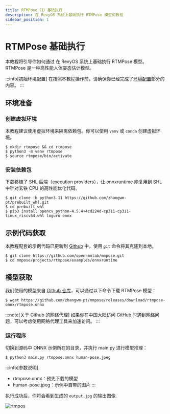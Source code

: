 ```yaml
---
title: RTMPose（1）基础执行
description: 在 RevyOS 系统上基础执行 RTMPose 模型的教程
sidebar_position: 1
---
```



# RTMPose 基础执行

本教程将引导你如何通过 在 RevyOS 系统上基础执行 RTMPose 模型。RTMPose 是一种高性能人体姿态估计模型。

:::info[初始环境配置]
在按照本教程操作前，请确保你已经完成了[环境配置](../../env)部分的内容。
:::

## 环境准备

### 创建虚拟环境

本教程建议使用虚拟环境来隔离依赖包。你可以使用 `venv` 或 `conda` 创建虚拟环境。

```shell-session
$ mkdir rtmpose && cd rtmpose
$ python3 -m venv rtmpose
$ source rtmpose/bin/activate
```

### 安装依赖包

下载移植了 SHL 后端（execution providers），让 onnxruntime 能复用到 SHL 中针对玄铁 CPU 的高性能优化代码。

```shell-session
$ git clone -b python3.11 https://github.com/zhangwm-pt/prebuilt_whl.git
$ cd prebuilt_whl
$ pip3 install opencv_python-4.5.4+4cd224d-cp311-cp311-linux_riscv64.whl loguru onnx
```

## 示例代码获取

本教程配套的示例代码已更新到 [Github](https://github.com/open-mmlab/mmpose) 中，使用 `git` 命令将其克隆到本地。

```shell-session
$ git clone https://github.com/open-mmlab/mmpose.git
$ cd mmpose/projects/rtmpose/examples/onnxruntime
```


## 模型获取

我们使用的模型来自 [Github 仓库](https://github.com/zhangwm-pt/mmpose/releases/download/rtmpose-onnx/rtmpose.onnx)，可以通过以下命令下载 RTMPose 模型：

```shell-session
$ wget https://github.com/zhangwm-pt/mmpose/releases/download/rtmpose-onnx/rtmpose.onnx
```

:::note[关于 Github 的网络代理]
如果你在中国大陆访问 GitHub 时遇到网络问题，可以考虑使用网络代理工具来加速访问。
:::


### 运行程序


切换到源码中 ONNX 示例所在的目录，并执行 main.py 进行模型推理：

```shell-session
$ python3 main.py rtmpose.onnx human-pose.jpeg
``` 

:::info[参数说明]
- rtmpose.onnx：预先下载的模型
- human-pose.jpeg：示例中自带的图片
:::

执行成功后，你将会看到生成的 `output.jpg` 的输出图像.

![rtmpos](/img/image-for-flash/rtmpose.png)



